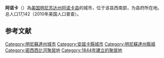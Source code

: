 {{Infobox settlement
|official_name            = 阿诺卡
|other_name               = 
|native_name              = <!-- for cities whose native name is not in English -->
|nickname                 = 
|motto                    = "Halloween Capital of the World"<ref>{{cite web|url= http://anokahalloween.com/|title= Anoka Halloween Inc|publisher= Anoka Halloweeen Inc|accessdate= October 14, 2012|archive-date= 2018-12-24|archive-url= https://web.archive.org/web/20181224233412/https://anokahalloween.com/|dead-url= no}}</ref>

|image_skyline            = DowntownAnokaJuly2009.jpg
|imagesize                = 250px
|image_caption            = 阿诺卡城区街道，2009年。
|image_flag               = 
|flag_size                = 
|image_seal               = 
|seal_size                = 
|image_shield             = 
|shield_size              = 
|image_blank_emblem       = 
|blank_emblem_size        = 
|image_map = Anoka Cnty Minnesota Incorporated and Unincorporated areas Anoka Highlighted.png
|mapsize                  = 250px
|map_caption              = 所在位置
|image_map1               = 
|mapsize1                 = 
|map_caption1             = 
|area_magnitude           = 
|unit_pref                = Imperial
|area_footnotes           = 
|area_total_km2           = 18.67
|area_land_km2            = 17.35
|area_water_km2           = 1.32
|area_total_sq_mi         = 7.21
|area_land_sq_mi          = 6.70
|area_water_sq_mi         = 0.51
|area_water_percent       = 7.07
|area_urban_km2           = 
|area_urban_sq_mi         = 
|area_metro_km2           = 
|area_metro_sq_mi         = 
|settlement_type          = 城市
<!-- Population -->
|population_note          = 
|population_as_of         = 2010年
|population_est           = 17243
|pop_est_as_of            = 2012年<ref name="2012 Pop Estimate">{{cite web|title=Population Estimates|url=http://www.census.gov/popest/data/cities/totals/2012/SUB-EST2012.html|publisher=[[United_States_Census_Bureau|United States Census Bureau]]|accessdate=2013-05-28|archive-url=https://www.webcitation.org/6HQu4Spqa?url=http://www.census.gov/popest/data/cities/totals/2012/SUB-EST2012.html|archive-date=2013-06-17|dead-url=yes}}</ref>
|population_footnotes     = 
|population_total         = 17142
|population_density_km2   = 987.8
|population_density_sq_mi = 2558.5
|population_metro         = 3317308
|population_density_metro_km2     = 
|population_density_metro_sq_mi   = 
|population_urban                 = 
|population_density_urban_km2     = 
|population_density_urban_sq_mi   = 
|timezone                 = Central
|utc_offset               = -6
|timezone_DST             = Central
|utc_offset_DST           = -5
|elevation_footnotes      = 
|elevation_m              = 268
|elevation_ft             = 879
|postal_code_type         = 邮编
|postal_code              = 55303
|area_code                = 763
|website                  = [http://www.ci.anoka.mn.us www.ci.anoka.mn.us]
|blank_name               = [[联邦信息处理标准|FIPS编码]]
|blank_info               = 27-01720{{GR|2}}
|blank1_name              = [[地名信息系统|GNIS]]标识ID
|blank1_info              = 0639396{{GR|3}}
|footnotes                = 
}}'''阿诺卡'''（{{lang-en|Anoka}}）為[[美国|美国]][[明尼苏达州|明尼苏达州]][[阿诺卡县|阿诺卡县]]的城市，位于该县西南部，为县府所在地。总人口17,142（2010年美国人口普查）。


==参考文献==
{{reflist}}

{{安諾卡縣 (明尼蘇達州)}}
{{Authority control}}

{{DEFAULTSORT:Anoka}}
[[Category:明尼蘇達州城市|Category:明尼蘇達州城市]]
[[Category:安諾卡縣城市|Category:安諾卡縣城市]]
[[Category:明尼蘇達州縣城|Category:明尼蘇達州縣城]]
[[Category:密西西比河聚居地|Category:密西西比河聚居地]]
[[Category:1844年建立的聚居地|Category:1844年建立的聚居地]]

{{Minnesota-geo-stub}}